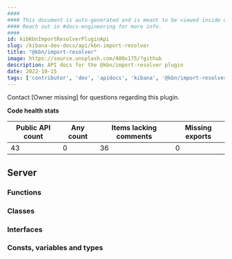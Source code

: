 ```yaml
---
####
#### This document is auto-generated and is meant to be viewed inside our experimental, new docs system.
#### Reach out in #docs-engineering for more info.
####
id: kibKbnImportResolverPluginApi
slug: /kibana-dev-docs/api/kbn-import-resolver
title: "@kbn/import-resolver"
image: https://source.unsplash.com/400x175/?github
description: API docs for the @kbn/import-resolver plugin
date: 2022-10-15
tags: ['contributor', 'dev', 'apidocs', 'kibana', '@kbn/import-resolver']
---
```




Contact [Owner missing] for questions regarding this plugin.

**Code health stats**

| Public API count  | Any count | Items lacking comments | Missing exports |
|-------------------|-----------|------------------------|-----------------|
| 43 | 0 | 36 | 0 |

## Server

### Functions
<DocDefinitionList data={kbnImportResolverObj.server.functions}/>

### Classes
<DocDefinitionList data={kbnImportResolverObj.server.classes}/>

### Interfaces
<DocDefinitionList data={kbnImportResolverObj.server.interfaces}/>

### Consts, variables and types
<DocDefinitionList data={kbnImportResolverObj.server.misc}/>

